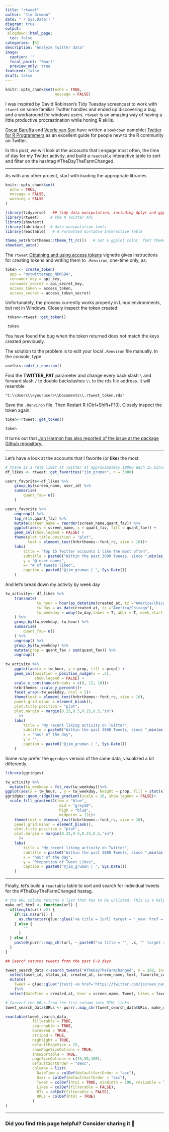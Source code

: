 ```yaml
---
title: "rtweet"
author: "Jim Gruman"
date: "`r Sys.Date()`"
diagram: true
output: 
 blogdown::html_page:
  toc: false
categories: [R]
description: "Analyze Twitter data" 
image: 
  caption: ''
  focal_point: "Smart"
  preview_only: true
featured: false
draft: false
---
```


```r
knitr::opts_chunk$set(echo = TRUE,
                      message = FALSE)
```

I was inspired by David Robinson's Tidy Tuesday screencast to work with `rtweet` on some familiar Twitter handles and ended up discovering a bug and a workaround for windows users. `rtweet` is an amazing way of having a little productive procrastination while honing R skills. 

[Oscar Baruffa](https://twitter.com/OscarBaruffa) and [Veerle van Son](https://twitter.com/veerlevanson) have written a `bookdown` pamphlet [Twitter for R Programmers](https://www.t4rstats.com/) as an excellent guide for people new to the R community on Twitter.

In this post, we will look at the accounts that I engage most often, the time of day for my Twitter activity, and build a `reactable` interactive table to sort and filter on the hashtag #TheDayTheFarmChanged. 

----



As with any other project, start with loading the appropriate libraries.

```r
knitr::opts_chunk$set(
  echo = TRUE,
  message = FALSE,
  warning = FALSE
)

library(tidyverse)   ## tidy data manipulation, including dplyr and ggplot
library(rtweet)     # the R Twitter API
library(showtext) 
library(lubridate)  # date manipulation tools
library(reactable)   # A Formatted Sortable Interactive Table 

theme_set(hrbrthemes::theme_ft_rc())   # Set a ggplot color, font theme
showtext_auto()
```

The `rtweet` [Obtaining and using access tokens](http://rtweet.info/articles/auth.html) vignette gives instructions for creating tokens and writing them to `.Renviron`, one-time only, as:

```r
token <- create_token(
  app = "mytwitterapp_NDMSBA",
  consumer_key = api_key,
  consumer_secret = api_secret_key,
  access_token = access_token,
  access_secret = access_token_secret)
```
Unfortunately, the process currently works properly in Linux environments, but not in Windows. Closely inspect the token created:

```r
 token<-rtweet::get_token()

 token
```

You have found the bug when the token returned does not match the keys created previously.

The solution to the problem is to edit your local `.Renviron` file manually. In the console, type

```r
usethis::edit_r_environ()
```

Find the **TWITTER_PAT** parameter and change every back slash `\` and forward slash `/` to double backslashes `\\` to the rds file address.  It will resemble

`"C:\\Users\\<youruser>\\Documents\\.rtweet_token.rds"`

Save the `.Renviron` file.  Then Restart R (Ctrl+Shift+F10). Closely inspect the token again:

```r
token<-rtweet::get_token()

token
```
It turns out that [Jon Harmon has also reported of the issue at the package Github repository.](https://github.com/ropensci/rtweet/issues/380). 

----

Let's have a look at the accounts that I favorite (or **like**) the most:

```r
# there is a rate limit at Twitter at approximately 18000 each 15 minutes
df_likes <- rtweet::get_favorites("jim_gruman", n = 3000)
```

```r
users_favorite<-df_likes %>% 
    group_by(screen_name, user_id) %>%
    summarise(
        quant_fav= n()
    )

users_favorite %>%
    ungroup() %>%
    top_n(15,quant_fav) %>%
    mutate(screen_name = reorder(screen_name,quant_fav)) %>%
    ggplot(aes(y = screen_name, x = quant_fav, fill = quant_fav)) + 
    geom_col(show.legend = FALSE) +
    theme(plot.title.position = "plot",
          text = element_text(hrbrthemes::font_rc, size = 16))+
    labs(
        title = "Top 15 Twitter accounts I like the most often",
        subtitle = paste0("Within the past 3000 Tweets, since ",min(as_date(df_likes$created_at,  tz ="America/Chicago"))),
        y = "@ user names",
        x= "# of tweets liked",
        caption = paste0("@jim_gruman | ", Sys.Date())
    )

```

And let's break down my activity by week day

```r
tw_activity<- df_likes %>% 
    transmute(
              tw_hour = hour(as_datetime(created_at, tz ="America/Chicago")),
              tw_day = as_date(created_at, tz ="America/Chicago"),
              tw_weekday = wday(tw_day,label = T, abbr = T, week_start = 1)
    ) %>%
    group_by(tw_weekday, tw_hour) %>%
    summarise(
        quant_fav= n()
    ) %>% 
    ungroup() %>% 
    group_by(tw_weekday) %>% 
    mutate(prop = quant_fav / sum(quant_fav)) %>% 
    ungroup()
  
tw_activity %>%
    ggplot(aes(x = tw_hour, y = prop, fill = prop)) + 
    geom_col(position = position_nudge(x = .5),
             show.legend = FALSE) +
    scale_x_continuous(breaks = c(6, 12, 18))+
    hrbrthemes::scale_y_percent()+
    facet_wrap(~tw_weekday, ncol = 5)+
    theme(text = element_text(hrbrthemes::font_rc, size = 16),
    panel.grid.minor = element_blank(),
    plot.title.position = "plot",
    plot.margin = margin(0.25,0.5,0.25,0.5,"in")
      )+
    labs(
        title = "My recent liking activity on Twitter",
        subtitle = paste0("Within the past 3000 Tweets, since ",min(as.Date(df_likes$created_at, tz = "America/Chicago"))),
        x = "hour of the day",
        y = "",
        caption = paste0("@jim_gruman | ", Sys.Date())
    )

```

Some may prefer the `ggridges` version of the same data, visualized a bit differently.

```r
library(ggridges)

tw_activity %>%
  mutate(tw_weekday = fct_rev(tw_weekday))%>%
ggplot(aes(x = tw_hour, , y = tw_weekday, height = prop, fill = stat(x)))+
ggridges::geom_ridgeline_gradient(scale = 10, show.legend = FALSE)+
  scale_fill_gradient2(low = "blue",
                        mid = "grey50",
                        high = "blue",
                        midpoint = 12L)+
    theme(text = element_text(hrbrthemes::font_rc, size = 16),
    panel.grid.minor = element_blank(),
    plot.title.position = "plot",
    plot.margin = margin(0.25,0.5,0.25,0.5,"in")
      )+
    labs(
        title = "My recent liking activity on Twitter",
        subtitle = paste0("Within the past 3000 Tweets, since ",min(as.Date(df_likes$created_at, tz = "America/Chicago"))),
        x = "hour of the day",
        y = "Proportion of Tweet Likes",
        caption = paste0("@jim_gruman | ", Sys.Date())
    )

```

----

Finally, let's build a `reactable` table to sort and search for individual tweets for the #TheDayTheFarmChanged hastag.

```r
# the URL column returns a list that has to be unlisted. This is a helper function
make_url_html <- function(url) {
  if(length(url) >2) {
    if(!is.na(url)) {
      as.character(glue::glue("<a title = {url} target = '_new' href = '{url}'>{url}</a>") )
    } else {
        ""
      }
  } else {
    paste0(purrr::map_chr(url, ~ paste0("<a title = '", .x, "' target = '_new' href = '", .x, "</a>", collapse = ", ")), collapse = ", ")
  }
}

## Search returns tweets from the past 6-9 days

tweet_search_data <-search_tweets("#TheDayTheFarmChanged", n = 200, include_rts = FALSE)  %>%
  select(user_id, status_id, created_at, screen_name, text, favorite_count, retweet_count, urls_expanded_url) %>%
  mutate(
    Tweet = glue::glue("{text} <a href='https://twitter.com/{screen_name}/status/{status_id}'>>> </a>") 
    )%>%
  select(DateTime = created_at, User = screen_name, Tweet, Likes = favorite_count, RTs = retweet_count, URLs = urls_expanded_url)

# Convert the URLs from the list column into HTML links
tweet_search_data$URLs <- purrr::map_chr(tweet_search_data$URLs, make_url_html)

reactable(tweet_search_data,
            filterable = TRUE,
            searchable = TRUE,
            bordered = TRUE,
            striped = TRUE,
            highlight = TRUE,
            defaultPageSize = 25, 
            showPageSizeOptions = TRUE,
            showSortable = TRUE,
            pageSizeOptions = c(25,50,100),
            defaultSortOrder = "desc",
            columns = list(
              DateTime = colDef(defaultSortOrder = "asc"),
              User = colDef(defaultSortOrder = "asc"),
              Tweet = colDef(html = TRUE, minWidth = 190, resizable = TRUE),
              Likes = colDef(filterable = FALSE),
              RTs = colDef(filterable = FALSE),
              URLs = colDef(html = TRUE)
            )
)

```

----

### Did you find this page helpful? Consider sharing it 🙌

